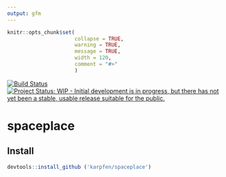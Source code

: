 ```yaml
---
output: gfm
---
```


<!-- README.md is generated from README.Rmd. Please edit that file -->

```r
knitr::opts_chunk$set(
                      collapse = TRUE,
                      warning = TRUE,
                      message = TRUE,
                      width = 120,
                      comment = "#>"
                      )
```
[![Build Status](https://travis-ci.org/karpfen/spaceplace.svg?branch=master)](https://travis-ci.org/karpfen/spaceplace)
[![Project Status: WIP - Initial development is in progress, but there has not yet been a stable, usable release suitable for the
public.](http://www.repostatus.org/badges/latest/wip.svg)](http://www.repostatus.org/#wip)

# spaceplace

## Install

``` r
devtools::install_github ('karpfen/spaceplace')
```
